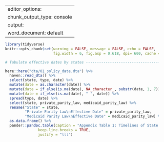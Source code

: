 
---
editor_options:
  chunk_output_type: console
output:
  word_document: default
---

```r
library(tidyverse)
knitr::opts_chunk$set(warning = FALSE, message = FALSE, echo = FALSE, 
                      fig.width = 6, fig.asp = 0.618, dpi= 600, cache = FALSE) #, dev = "cairo_pdf"
```

```r

# Tabulate effective dates by states --------------------------------------

here::here("dta/01_policy_date.dta") %>% 
  haven::read_dta() %>% 
  select(state, type, date) %>% 
  mutate(date = as.character(date)) %>%
  mutate(date = if_else(is.na(date), NA_character_, substr(date, 1, 7))) %>% 
  mutate(date = if_else(is.na(date), " ", date)) %>% 
  spread(type, date) %>% 
  select(state, private_parity_law, medicaid_parity_law) %>% 
  rename("State" = state,
         "Private Parity Law\nEffective Date" = private_parity_law,
         "Medicaid Parity Law\nEffective Date" = medicaid_parity_law) %>% 
  as.data.frame() %>% 
  pander::pandoc.table(caption = "Appendix Table 1: Timelines of State Private Parity Law and Medicaid Parity Law",
               keep.line.breaks = TRUE,
               justify = "lll")
```
